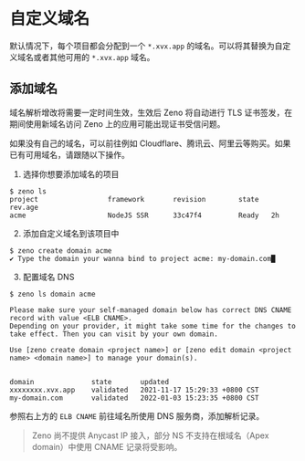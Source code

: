 
# 自定义域名

默认情况下，每个项目都会分配到一个 `*.xvx.app` 的域名。可以将其替换为自定义域名或者其他可用的 `*.xvx.app` 域名。

## 添加域名

<Callout>
域名解析增改将需要一定时间生效，生效后 Zeno 将自动进行 TLS 证书签发，在期间使用新域名访问 Zeno 上的应用可能出现证书受信问题。
</Callout>

如果没有自己的域名，可以前往例如 Cloudflare、腾讯云、阿里云等购买。如果已有可用域名，请跟随以下操作。

1. 选择你想要添加域名的项目

```
$ zeno ls
project                 framework       revision        state   rev.age
acme                	NodeJS SSR	    33c47f4 	    Ready	2h
```

2. 添加自定义域名到该项目中

```
$ zeno create domain acme
✔ Type the domain your wanna bind to project acme: my-domain.com█
```

3. 配置域名 DNS

```
$ zeno ls domain acme

Please make sure your self-managed domain below has correct DNS CNAME record with value <ELB CNAME>.
Depending on your provider, it might take some time for the changes to take effect. Then you can visit by your own domain.

Use [zeno create domain <project name>] or [zeno edit domain <project name> <domain name>] to manage your domain(s).


domain          	state    	updated
xxxxxxxx.xvx.app	validated	2021-11-17 15:29:33 +0800 CST
my-domain.com     	validated	2022-01-03 15:23:35 +0800 CST
```

参照右上方的 `ELB CNAME` 前往域名所使用 DNS 服务商，添加解析记录。

> Zeno 尚不提供 Anycast IP 接入，部分 NS 不支持在根域名（Apex domain）中使用 CNAME 记录将受影响。